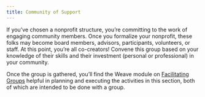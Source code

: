 ```yaml
---
title: Community of Support
---
```

If you’ve chosen a nonprofit structure, you’re committing to the work of engaging community members.  Once you formalize your nonprofit, these folks may become board members, advisors, participants, volunteers, or staff. At this point, you’re all co-creators! Convene this group based on your knowledge of their skills and their investment (personal or professional) in your community.

Once the group is gathered, you’ll find the Weave module on [Facilitating Groups](/courses/group-facilitation) helpful in planning and executing the activities in this section, both of which are intended to be done with a group.

